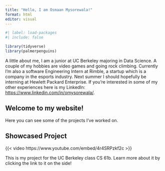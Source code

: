 ```yaml
---
title: "Hello, I am Osmaan Mysorewala!"
format: html
editor: visual
---
```


```r
#| label: load-packages
#| include: false

library(tidyverse)
library(palmerpenguins)
```

A little about me, I am a junior at UC Berkeley majoring in Data Science. A couple of my hobbies are video games and going rock climbing. Currently I'm also a software Engineering Intern at Rimble, a startup which is a company in the esports industry. Next summer I should hopefully be interning at Hewlett Packard Enterprise. If you're interested in some of my other experiences here is my LinkedIn: <https://www.linkedin.com/in/omysorewala/>.

## Welcome to my website!

Here you can see some of the projects I've worked on. 

## Showcased Project

{{< video https://www.youtube.com/embed/4r4SRPzkf2c >}}

This is my project for the UC Berkeley class CS 61b. Learn more about it by clicking the link to it on the side!

